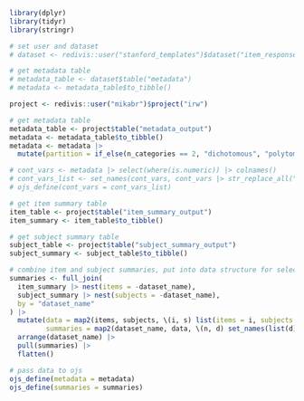 ```r
library(dplyr)
library(tidyr)
library(stringr)
```

```r
# set user and dataset
# dataset <- redivis::user("stanford_templates")$dataset("item_response_warehouse")

# get metadata table
# metadata_table <- dataset$table("metadata")
# metadata <- metadata_table$to_tibble()

project <- redivis::user("mikabr")$project("irw")

# get metadata table
metadata_table <- project$table("metadata_output")
metadata <- metadata_table$to_tibble()
metadata <- metadata |>
  mutate(partition = if_else(n_categories == 2, "dichotomous", "polytomous"))

# cont_vars <- metadata |> select(where(is.numeric)) |> colnames()
# cont_vars_list <- set_names(cont_vars, cont_vars |> str_replace_all("_", " ") |> str_to_sentence()) |> as.list()
# ojs_define(cont_vars = cont_vars_list)

# get item summary table
item_table <- project$table("item_summary_output")
item_summary <- item_table$to_tibble()

# get subject summary table
subject_table <- project$table("subject_summary_output")
subject_summary <- subject_table$to_tibble()

# combine item and subject summaries, put into data structure for selector
summaries <- full_join(
  item_summary |> nest(items = -dataset_name),
  subject_summary |> nest(subjects = -dataset_name),
  by = "dataset_name"
) |>
  mutate(data = map2(items, subjects, \(i, s) list(items = i, subjects = s)),
         summaries = map2(dataset_name, data, \(n, d) set_names(list(d), n))) |>
  arrange(dataset_name) |>
  pull(summaries) |>
  flatten()

# pass data to ojs
ojs_define(metadata = metadata)
ojs_define(summaries = summaries)
```
